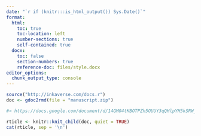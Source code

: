 ```yaml
---
date: "`r if (knitr:::is_html_output()) Sys.Date()`"
format:
  html:
    toc: true
    toc-location: left
    number-sections: true
    self-contained: true
  docx:
    toc: false
    section-numbers: true
    reference-doc: files/style.docx
editor_options: 
  chunk_output_type: console
---
```


```r
source("http://inkaverse.com/docs.r")
doc <- gdoc2rmd(file = "manuscript.zip")

#> https://docs.google.com/document/d/14GM04tKBOTPZh5OUUY3qQHlpYH5kSRW_YRWuJ6hOgMw/edit#
```

```r
rticle <- knitr::knit_child(doc, quiet = TRUE)
cat(rticle, sep = '\n')
```

